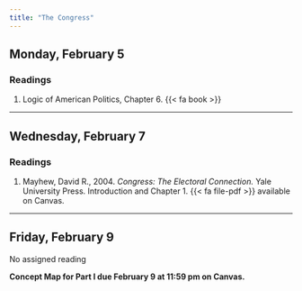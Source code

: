 ```yaml
---
title: "The Congress"
---
```



## Monday, February 5

### Readings

1. Logic of American Politics, Chapter 6. {{< fa book >}}


---


## Wednesday, February 7

### Readings 

1. Mayhew, David R., 2004. *Congress: The Electoral Connection.* Yale University Press. Introduction and Chapter 1. {{< fa file-pdf >}} available on Canvas.



---


## Friday, February 9

No assigned reading


**Concept Map for Part I due February 9 at 11:59 pm on Canvas.**


